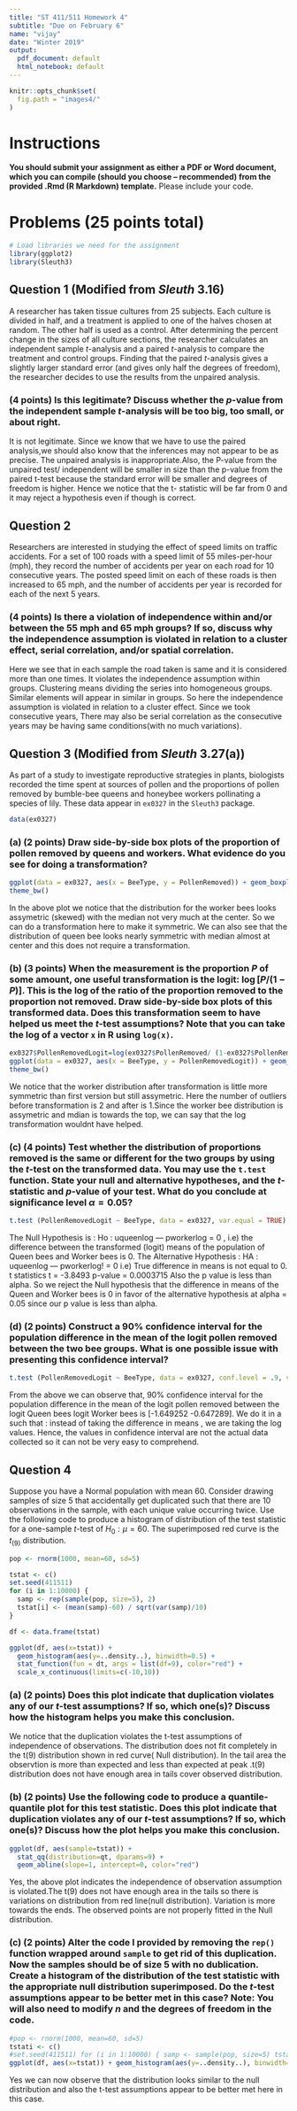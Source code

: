 ```yaml
---
title: "ST 411/511 Homework 4"
subtitle: "Due on February 6"
name: "vijay"
date: "Winter 2019"
output:
  pdf_document: default
  html_notebook: default
---
```


```r
knitr::opts_chunk$set(
  fig.path = "images4/"
)
```

# Instructions

**You should submit your assignment as either a PDF or Word document, which you can compile (should you choose -- recommended) from the provided .Rmd (R Markdown) template.** Please include your code.

# Problems (25 points total)

```r
# Load libraries we need for the assignment
library(ggplot2)
library(Sleuth3)
```


## Question 1 (Modified from *Sleuth* 3.16)

A researcher has taken tissue cultures from 25 subjects. Each culture is divided in half, and a treatment is applied to one of the halves chosen at random. The other half is used as a control. After determining the percent change in the sizes of all culture sections, the researcher calculates an independent sample $t$-analysis and a paired $t$-analysis to compare the treatment and control groups. Finding that the paired $t$-analysis gives a slightly larger standard error (and gives only half the degrees of freedom), the researcher decides to use the results from the unpaired analysis. 

### (4 points) Is this legitimate? Discuss whether the $p$-value from the independent sample $t$-analysis will be too big, too small, or about right.

It is not legitimate. Since we know that we have to use the paired analysis,we should also know that the inferences may not appear to be as precise. The unpaired analysis is inappropriate.Also, the P-value from the unpaired test/ independent will be smaller in size than the p-value from the paired t-test because the standard error will be smaller and degrees of freedom is higher. Hence we notice that the t- statistic will be far from 0 and it may reject a hypothesis even if though is correct.

## Question 2

Researchers are interested in studying the effect of speed limits on traffic accidents. For a set of 100 roads with a speed limit of 55 miles-per-hour (mph), they record the number of accidents per year on each road for 10 consecutive years. The posted speed limit on each of these roads is then increased to 65 mph, and the number of accidents per year is recorded for each of the next 5 years. 

### (4 points) Is there a violation of independence within and/or between the 55 mph and 65 mph groups? If so, discuss why the independence assumption is violated in relation to a cluster effect, serial correlation, and/or spatial correlation.

Here we see that in each sample the road taken is same and it is considered more than one times. It violates the independence assumption within groups. Clustering means dividing the series into homogeneous groups. Similar elements will appear in similar in groups. So here the independence assumption is violated in relation to a cluster effect. Since we took consecutive years, There may also be serial correlation as the consecutive years may be having same conditions(with no much variations).


## Question 3 (Modified from *Sleuth* 3.27(a))

As part of a study to investigate reproductive strategies in plants, biologists recorded the time spent at sources of pollen and the proportions of pollen removed by bumble-bee queens and honeybee workers pollinating a species of lily. These data appear in `ex0327` in the `Sleuth3` package.

```r
data(ex0327)
```

### (a) (2 points) Draw side-by-side box plots of the proportion of pollen removed by queens and workers. What evidence do you see for doing a transformation?
```r
ggplot(data = ex0327, aes(x = BeeType, y = PollenRemoved)) + geom_boxplot (fill = "lightblue") + ylab("Pollen Removed") +
theme_bw()

```
In the above plot we notice that the distribution for the worker bees looks assymetric (skewed) with the median not very much at the center. So we can do a transformation here to make it symmetric. We can also see that the distribution of queen bee looks nearly symmetric with median almost at center and this does not require a transformation.


### (b) (3 points) When the measurement is the proportion $P$ of some amount, one useful transformation is the logit: $\log[P/(1-P)]$. This is the log of the ratio of the proportion removed to the proportion not removed. Draw side-by-side box plots of this transformed data. Does this transformation seem to have helped us meet the $t$-test assumptions? Note that you can take the log of a vector `x` in R using `log(x)`.
```r
ex0327$PollenRemovedLogit=log(ex0327$PollenRemoved/ (1-ex0327$PollenRemoved) ) #View(ex0327) 
ggplot(data = ex0327, aes(x = BeeType, y = PollenRemovedLogit)) + geom_boxplot (fill = "lightblue") + ylab("Pollen Removed Logit") +
theme_bw() 


```
We notice that the worker distribution after transformation is little more symmetric than first version but still assymetric. Here the number of outliers before transformation is 2 and after is 1.Since the worker bee distribution is assymetric and mdian is towards the top, we can say that the log transformation wouldnt have helped. 

### (c) (4 points) Test whether the distribution of proportions removed is the same or different for the two groups by using the $t$-test on the transformed data. You may use the `t.test` function. State your null and alternative hypotheses, and the $t$-statistic and $p$-value of your test. What do you conclude at significance level $\alpha=0.05$?
```r
t.test (PollenRemovedLogit ~ BeeType, data = ex0327, var.equal = TRUE)

```

The Null Hypothesis is : Ho : uqueenlog — pworkerlog = 0 , i.e) the difference between the transformed (logit) means of the population of Queen bees and Worker bees is 0.
The Alternative Hypothesis : HA : uqueenlog — pworkerlog! = 0 i.e) True difference in means is not equal to 0. t statistics t = -3.8493 p-value = 0.0003715
Also the p value is less than alpha. So we reject the Null hypothesis that the difference in means of the Queen and Worker bees is 0 in favor of the alternative hypothesis at alpha = 0.05 since our p value is less than alpha.

### (d) (2 points) Construct a 90% confidence interval for the population difference in the mean of the logit pollen removed between the two bee groups. What is one possible issue with presenting this confidence interval?
```r
t.test (PollenRemovedLogit ~ BeeType, data = ex0327, conf.level = .9, var.equal = TRUE)
```
From the above we can observe that, 90% confidence interval for the population difference in the mean of the logit pollen removed between the logit Queen bees logit Worker bees is [-1.649252 -0.647289]. We do it in a such that : instead of taking the difference in means , we are taking the log values. Hence, the values in confidence interval are not the actual data collected so it can not be very easy to comprehend.

## Question 4

Suppose you have a Normal population with mean 60. Consider drawing samples of size 5 that accidentally get duplicated such that there are 10 observations in the sample, with each unique value occurring twice. Use the following code to produce a histogram of distribution of the test statistic for a one-sample $t$-test of $H_0: \mu=60$. The superimposed red curve is the $t_{(9)}$ distribution.


```r
pop <- rnorm(1000, mean=60, sd=5)

tstat <- c()
set.seed(411511)
for (i in 1:10000) {
  samp <- rep(sample(pop, size=5), 2)
  tstat[i] <- (mean(samp)-60) / sqrt(var(samp)/10)
}

df <- data.frame(tstat)

ggplot(df, aes(x=tstat)) + 
  geom_histogram(aes(y=..density..), binwidth=0.5) +
  stat_function(fun = dt, args = list(df=9), color="red") +
  scale_x_continuous(limits=c(-10,10))
```

### (a) (2 points) Does this plot indicate that duplication violates any of our $t$-test assumptions? If so, which one(s)? Discuss how the histogram helps you make this conclusion.

We notice that the duplication violates the t-test assumptions of independence of observations. The distribution does not fit completely in the t(9) distribution shown in red curve( Null distribution). In the tail area the observtion is more than expected and less than expected at peak .t(9) distribution does not have enough area in tails cover observed distribution. 


### (b) (2 points) Use the following code to produce a quantile-quantile plot for this test statistic. Does this plot indicate that duplication violates any of our $t$-test assumptions? If so, which one(s)? Discuss how the plot helps you make this conclusion.

```r
ggplot(df, aes(sample=tstat)) +
  stat_qq(distribution=qt, dparams=9) +
  geom_abline(slope=1, intercept=0, color="red")
```
Yes, the above plot indicates the independence of observation assumption is violated.The t(9) does not have enough area in the tails so there is variations on distribution from red line(null distribution). Variation is more towards the ends. The observed points are not properly fitted in the Null distribution.


### (c) (2 points) Alter the code I provided by removing the `rep()` function wrapped around `sample` to get rid of this duplication. Now the samples should be of size $5$ with no dublication. Create a histogram of the distribution of the test statistic with the appropriate null distribution superimposed. Do the $t$-test assumptions appear to be better met in this case? Note: You will also need to modify $n$ and the degrees of freedom in the code.

```r
#pop <- rnorm(1000, mean=60, sd=5)  
tstati <- c()
#set.seed(411511) for (i in 1:10000) { samp <- sample(pop, size=5) tstat [i] <- (mean(samp)-60) / sqrt(var(samp)/5) : dfi <- data.frame(tstat1i)
ggplot(df, aes(x=tstat)) + geom_histogram(aes(y=..density..), binwidth=.5) + stat_function(fun = dt, args = list(df=4), color="red") + scale_x_continuous(limits=c(-10,10))

```

Yes we can now observe that the distribution looks similar to the null distribution and also the t-test assumptions appear to be better met here in this case. 
